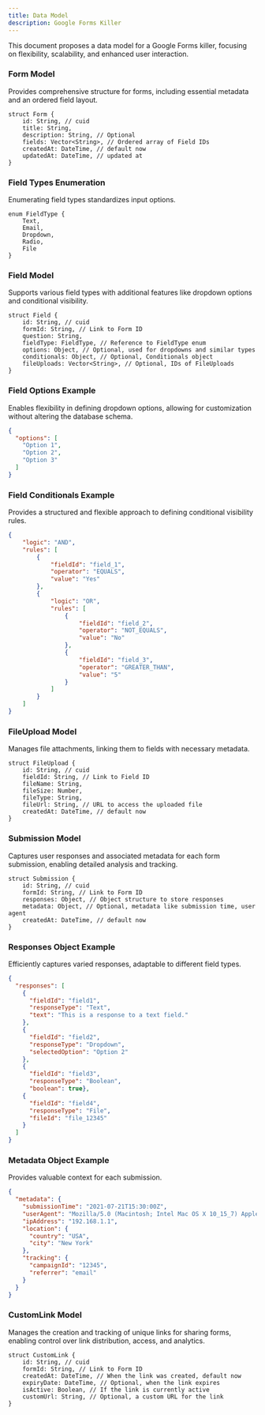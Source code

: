 ```yaml
---
title: Data Model
description: Google Forms Killer
---
```


This document proposes a data model for a Google Forms killer, focusing on flexibility, scalability, and enhanced user interaction.

### **Form Model**

Provides comprehensive structure for forms, including essential metadata and an ordered field layout.

```
struct Form {
    id: String, // cuid
    title: String,
    description: String, // Optional
    fields: Vector<String>, // Ordered array of Field IDs
    createdAt: DateTime, // default now
    updatedAt: DateTime, // updated at
}
```

### **Field Types Enumeration**

Enumerating field types standardizes input options.

```
enum FieldType {
    Text,
    Email,
    Dropdown,
    Radio,
    File
}
```

### **Field Model**

Supports various field types with additional features like dropdown options and conditional visibility.

```
struct Field {
    id: String, // cuid
    formId: String, // Link to Form ID
    question: String,
    fieldType: FieldType, // Reference to FieldType enum
    options: Object, // Optional, used for dropdowns and similar types
    conditionals: Object, // Optional, Conditionals object
    fileUploads: Vector<String>, // Optional, IDs of FileUploads
}
```

### Field Options Example

Enables flexibility in defining dropdown options, allowing for customization without altering the database schema.

```json
{
  "options": [
    "Option 1",
    "Option 2",
    "Option 3"
  ]
}
```

### Field Conditionals Example

Provides a structured and flexible approach to defining conditional visibility rules.

```json
{
    "logic": "AND",
    "rules": [
        {
            "fieldId": "field_1",
            "operator": "EQUALS",
            "value": "Yes"
        },
        {
            "logic": "OR",
            "rules": [
                {
                    "fieldId": "field_2",
                    "operator": "NOT_EQUALS",
                    "value": "No"
                },
                {
                    "fieldId": "field_3",
                    "operator": "GREATER_THAN",
                    "value": "5"
                }
            ]
        }
    ]
}
```

### **FileUpload Model**

Manages file attachments, linking them to fields with necessary metadata.

```
struct FileUpload {
    id: String, // cuid
    fieldId: String, // Link to Field ID
    fileName: String,
    fileSize: Number,
    fileType: String,
    fileUrl: String, // URL to access the uploaded file
    createdAt: DateTime, // default now
}
```

### **Submission Model**

Captures user responses and associated metadata for each form submission, enabling detailed analysis and tracking.

```
struct Submission {
    id: String, // cuid
    formId: String, // Link to Form ID
    responses: Object, // Object structure to store responses
    metadata: Object, // Optional, metadata like submission time, user agent
    createdAt: DateTime, // default now
}
```

### Responses Object Example

Efficiently captures varied responses, adaptable to different field types.

```json
{
  "responses": [
    {
      "fieldId": "field1",
      "responseType": "Text",
      "text": "This is a response to a text field."
    },
    {
      "fieldId": "field2",
      "responseType": "Dropdown",
      "selectedOption": "Option 2"
    },
    {
      "fieldId": "field3",
      "responseType": "Boolean",
      "boolean": true},
    {
      "fieldId": "field4",
      "responseType": "File",
      "fileId": "file_12345"
    }
  ]
}

```

### Metadata Object Example
Provides valuable context for each submission.
```json
{
  "metadata": {
    "submissionTime": "2021-07-21T15:30:00Z",
    "userAgent": "Mozilla/5.0 (Macintosh; Intel Mac OS X 10_15_7) AppleWebKit/537.36 (KHTML, like Gecko) Chrome/91.0.4472.124 Safari/537.36",
    "ipAddress": "192.168.1.1",
    "location": {
      "country": "USA",
      "city": "New York"
    },
    "tracking": {
      "campaignId": "12345",
      "referrer": "email"
    }
  }
}
```

### CustomLink Model
Manages the creation and tracking of unique links for sharing forms, enabling control over link distribution, access, and analytics.

```
struct CustomLink {
    id: String, // cuid
    formId: String, // Link to Form ID
    createdAt: DateTime, // When the link was created, default now
    expiryDate: DateTime, // Optional, when the link expires
    isActive: Boolean, // If the link is currently active
    customUrl: String, // Optional, a custom URL for the link
}
```